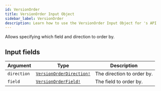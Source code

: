 ```yaml
---
id: VersionOrder
title: VersionOrder Input Object
sidebar_label: VersionOrder
description: Learn how to use the VersionOrder Input Object for 's API.
---
```


Allows specifying which field and direction to order by.

## Input fields

| Argument    | Type                                                                  | Description                |
| ----------- | --------------------------------------------------------------------- | -------------------------- |
| `direction` | [`VersionOrderDirection!`](api/schema/enum/VersionOrderDirection.mdx) | The direction to order by. |
| `field`     | [`VersionOrderField!`](api/schema/enum/VersionOrderField.mdx)         | The field to order by.     |
